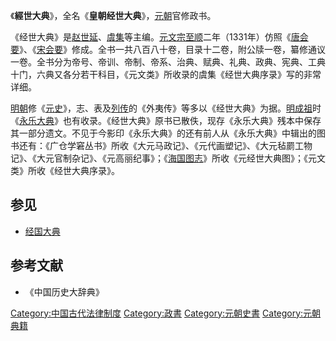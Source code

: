 《'''經世大典'''》，全名《'''皇朝经世大典'''》，[[元朝|元朝]]官修政书。

《经世大典》是[[赵世延|赵世延]]、[[虞集|虞集]]等主编。[[元文宗|元文宗]][[至顺|至顺]]二年（1331年）仿照《[[唐会要|唐会要]]》、《[[宋会要|宋会要]]》修成。全书一共八百八十卷，目录十二卷，附公牍一卷，纂修通议一卷。全书分为帝号、帝训、帝制、帝系、治典、赋典、礼典、政典、宪典、工典十门，六典又各分若干科目，《元文类》所收录的虞集《经世大典序录》写的非常详细。

[[明朝|明朝]]修《[[元史|元史]]》，志、表及[[列传|列传]]的《外夷传》等多以《经世大典》为据。[[明成祖|明成祖]]时《[[永乐大典|永乐大典]]》也有收录。《经世大典》原书已散佚，现存《永乐大典》残本中保存其一部分遗文。不见于今影印《永乐大典》的还有前人从《永乐大典》中辑出的图书还有：《广仓学窘丛书》所收《大元马政记》、《元代画塑记》、《大元毡罽工物记》、《大元官制杂记》、《元高丽纪事》；《[[海国图志|海国图志]]》所收《元经世大典图》；《元文类》所收《经世大典序录》。

==参见==
*[[经国大典|经国大典]]
==参考文献==
*《中国历史大辞典》

[[Category:中国古代法律制度|Category:中国古代法律制度]]
[[Category:政書|Category:政書]]
[[Category:元朝史書|Category:元朝史書]]
[[Category:元朝典籍|Category:元朝典籍]]